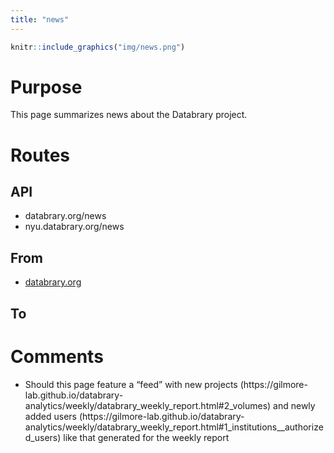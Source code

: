 ```yaml
---
title: "news"
---
```


```r
knitr::include_graphics("img/news.png")
```

# Purpose

This page summarizes news about the Databrary project.

# Routes

## API

- databrary.org/news
- nyu.databrary.org/news

## From

- [databrary.org](index.html)

## To

# Comments

- Should this page feature a "feed" with new projects (https://gilmore-lab.github.io/databrary-analytics/weekly/databrary_weekly_report.html#2_volumes) and newly added users (https://gilmore-lab.github.io/databrary-analytics/weekly/databrary_weekly_report.html#1_institutions__authorized_users) like that generated for the weekly report 